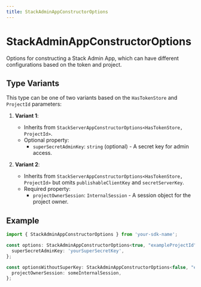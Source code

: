 ```yaml
---
title: StackAdminAppConstructorOptions
---
```


# StackAdminAppConstructorOptions

Options for constructing a Stack Admin App, which can have different configurations based on the token and project.

## Type Variants

This type can be one of two variants based on the `HasTokenStore` and `ProjectId` parameters:

1. **Variant 1**: 
   - Inherits from `StackServerAppConstructorOptions<HasTokenStore, ProjectId>`.
   - Optional property:
     - `superSecretAdminKey`: `string` (optional) - A secret key for admin access.

2. **Variant 2**: 
   - Inherits from `StackServerAppConstructorOptions<HasTokenStore, ProjectId>` but omits `publishableClientKey` and `secretServerKey`.
   - Required property:
     - `projectOwnerSession`: `InternalSession` - A session object for the project owner.

## Example

```typescript
import { StackAdminAppConstructorOptions } from 'your-sdk-name';

const options: StackAdminAppConstructorOptions<true, "exampleProjectId"> = {
  superSecretAdminKey: 'yourSuperSecretKey',
};

const optionsWithoutSuperKey: StackAdminAppConstructorOptions<false, "exampleProjectId"> = {
  projectOwnerSession: someInternalSession,
};
```